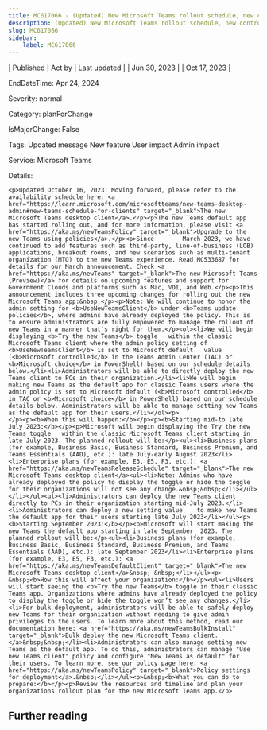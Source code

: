 ```yaml
---
title: MC617066 - (Updated) New Microsoft Teams rollout schedule, new controls, and direct deployment
description: (Updated) New Microsoft Teams rollout schedule, new controls, and direct deployment
slug: MC617066
sidebar:
    label: MC617066
---
```



| Published | Act by | Last updated |
| Jun 30, 2023 |  | Oct 17, 2023 |

EndDateTime: Apr 24, 2024

Severity: normal

Category: planForChange

IsMajorChange: False

Tags: Updated message New feature User impact Admin impact

Service: Microsoft Teams

Details: 

```
<p>Updated October 16, 2023: Moving forward, please refer to the availability schedule here: <a href="https://learn.microsoft.com/microsoftteams/new-teams-desktop-admin#new-teams-schedule-for-clients" target="_blank">The new Microsoft Teams desktop client</a>.</p><p>The new Teams default app has started rolling out, and for more information, please visit <a href="https://aka.ms/newTeamsPolicy" target="_blank">Upgrade to the new Teams using policies</a>.</p><p>Since        March 2023, we have continued to add features such as third-party, line-of-business (LOB) applications, breakout rooms, and new scenarios such as multi-tenant organization (MTO) to the new Teams experience. Read MC533687 for details for our March announcement. Check <a href="https://aka.ms/newTeams" target="_blank">The new Microsoft Teams (Preview)</a> for details on upcoming features and support for Government Clouds and platforms such as Mac, VDI, and Web.</p><p>This announcement includes three upcoming changes for rolling out the new Microsoft Teams app:&nbsp;</p><p>Note: We will continue to honor the admin setting for <b>UseNewTeamsClient</b> under <b>Teams update policies</b>, where admins have already deployed the policy. This is to ensure administrators are fully empowered to manage the rollout of new Teams in a manner that’s right for them.</p><ol><li>We will begin displaying <b>Try the new Teams</b> toggle   within the classic Microsoft Teams client where the admin policy setting of <b>UseNewTeamsClient</b> is set to Microsoft default   value (<b>Microsoft controlled</b> in the Teams Admin Center (TAC) or <b>Microsoft choice</b> in PowerShell) based on our schedule details below.</li><li>Administrators will be able to directly deploy the new Teams client to PCs in their organization.</li><li>We will begin making new Teams as the default app for classic Teams users where the admin policy is set to Microsoft default (<b>Microsoft controlled</b>  in TAC or <b>Microsoft choice</b> in PowerShell) based on our schedule details below. Administrators will be able to manage setting new Teams as the default app for their users.</li></ol><p>
</p><p><b>When this will happen:</b></p><p><b>Starting mid-to late July 2023:</b></p><p>Microsoft will begin displaying the Try the new Teams toggle   within the classic Microsoft Teams client starting in late July 2023. The planned rollout will be:</p><ul><li>Business plans (for example, Business Basic, Business Standard, Business Premium, and Teams Essentials (AAD), etc.): late July-early August 2023</li><li>Enterprise plans (for example, E3, E5, F3, etc.): <a href="https://aka.ms/newTeamsReleaseSchedule" target="_blank">The new Microsoft Teams desktop client</a><ul><li>Note: Admins who have already deployed the policy to display the toggle or hide the toggle for their organizations will not see any change.&nbsp;&nbsp;</li></ul></li></ul><ul><li>Administrators can deploy the new Teams client directly to PCs in their organization starting mid-July 2023.</li><li>Administrators can deploy a new setting value    to make new Teams the default app for their users starting late July 2023</li></ul><p><b>Starting September 2023:</b></p><p>Microsoft will start making the new Teams the default app starting in late September  2023. The planned rollout will be:</p><ul><li>Business plans (for example, Business Basic, Business Standard, Business Premium, and Teams Essentials (AAD), etc.): late September 2023</li><li>Enterprise plans (for example, E3, E5, F3, etc.): <a href="https://aka.ms/newTeamsDefaultClient" target="_blank">The new Microsoft Teams desktop client</a>&nbsp; &nbsp;</li></ul><p>
&nbsp;<b>How this will affect your organization:</b></p><ul><li>Users will start seeing the <b>Try the new Teams</b> toggle in their classic Teams app. Organizations where admins have already deployed the policy to display the toggle or hide the toggle won’t see any changes.</li><li>For bulk deployment, administrators will be able to safely deploy new Teams for their organization without needing to give admin privileges to the users. To learn more about this method, read our documentation here: <a href="https://aka.ms/newTeamsBulkInstall" target="_blank">Bulk deploy the new Microsoft Teams client.</a>&nbsp;&nbsp;</li><li>Administrators can also manage setting new Teams as the default app. To do this, administrators can manage "Use new Teams client" policy and configure "New Teams as default" for their users. To learn more, see our policy page here: <a href="https://aka.ms/newTeamsPolicy" target="_blank">Policy settings for deployment</a>.&nbsp;</li></ul><p>&nbsp;<b>What you can do to prepare:</b></p><p>Review the resources and timeline and plan your organizations rollout plan for the new Microsoft Teams app.</p>
```

## Further reading
